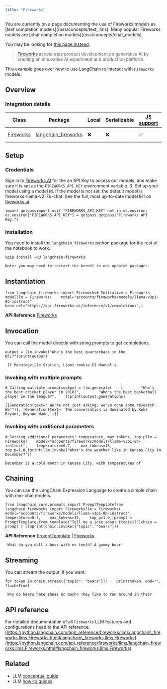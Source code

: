 ```yaml
---
title: "Fireworks"
---
```


<Warning>
  You are currently on a page documenting the use of Fireworks models as [text completion models](/oss/concepts/text_llms). Many popular Fireworks models are [chat completion models](/oss/concepts/chat_models).

  You may be looking for [this page instead](/oss/integrations/chat/fireworks).
</Warning>

> [Fireworks](https://app.fireworks.ai/) accelerates product development on generative AI by creating an innovative AI experiment and production platform.

This example goes over how to use LangChain to interact with `Fireworks` models.

## Overview

### Integration details

| Class                                                                                                                                             | Package                                                                                 | Local | Serializable | [JS support](https://js.langchain.com/v0.1/oss/integrations/llms/fireworks/) | Package downloads                                                                         | Package latest                                                                         |
| ------------------------------------------------------------------------------------------------------------------------------------------------- | --------------------------------------------------------------------------------------- | ----- | ------------ | ----------------------------------------------------------------------------- | ----------------------------------------------------------------------------------------- | -------------------------------------------------------------------------------------- |
| [Fireworks](https://python.langchain.com/api_reference/fireworks/llms/langchain_fireworks.llms.Fireworks.html#langchain_fireworks.llms.Fireworks) | [langchain\_fireworks](https://python.langchain.com/api_reference/fireworks/index.html) | ❌     | ❌            | ✅                                                                             | ![PyPI - Downloads](/images/oss/integrations/llms/fireworks/pypi/dm/langchain_fireworks) | ![PyPI - Version](/images/oss/integrations/llms/fireworks/pypi/v/langchain_fireworks) |

## Setup

### Credentials

Sign in to [Fireworks AI](http://fireworks.ai) for the an API Key to access our models, and make sure it is set as the `FIREWORKS_API_KEY` environment variable. 3. Set up your model using a model id. If the model is not set, the default model is fireworks-llama-v2-7b-chat. See the full, most up-to-date model list on [fireworks.ai](https://fireworks.ai).

```
import getpassimport osif "FIREWORKS_API_KEY" not in os.environ:    os.environ["FIREWORKS_API_KEY"] = getpass.getpass("Fireworks API Key:")
```

### Installation

You need to install the `langchain_fireworks` python package for the rest of the notebook to work.

```
%pip install -qU langchain-fireworks
```

```
Note: you may need to restart the kernel to use updated packages.
```

## Instantiation

```
from langchain_fireworks import Fireworks# Initialize a Fireworks modelllm = Fireworks(    model="accounts/fireworks/models/llama-v3p1-8b-instruct",    base_url="https://api.fireworks.ai/inference/v1/completions",)
```

**API Reference:**[Fireworks](https://python.langchain.com/api_reference/fireworks/llms/langchain_fireworks.llms.Fireworks.html)

## Invocation

You can call the model directly with string prompts to get completions.

```
output = llm.invoke("Who's the best quarterback in the NFL?")print(output)
```

```
 If Manningville Station, Lions rookie EJ Manuel's
```

### Invoking with multiple prompts

```
# Calling multiple promptsoutput = llm.generate(    [        "Who's the best cricket player in 2016?",        "Who's the best basketball player in the league?",    ])print(output.generations)
```

```
[[Generation(text=" We're not just asking, we've done some research. We'")], [Generation(text=' The conversation is dominated by Kobe Bryant, Dwyane Wade,')]]
```

### Invoking with additional parameters

```
# Setting additional parameters: temperature, max_tokens, top_pllm = Fireworks(    model="accounts/fireworks/models/llama-v3p1-8b-instruct",    temperature=0.7,    max_tokens=15,    top_p=1.0,)print(llm.invoke("What's the weather like in Kansas City in December?"))
```

```
December is a cold month in Kansas City, with temperatures of
```

## Chaining

You can use the LangChain Expression Language to create a simple chain with non-chat models.

```
from langchain_core.prompts import PromptTemplatefrom langchain_fireworks import Fireworksllm = Fireworks(    model="accounts/fireworks/models/llama-v3p1-8b-instruct",    temperature=0.7,    max_tokens=15,    top_p=1.0,)prompt = PromptTemplate.from_template("Tell me a joke about {topic}?")chain = prompt | llmprint(chain.invoke({"topic": "bears"}))
```

**API Reference:**[PromptTemplate](https://python.langchain.com/api_reference/core/prompts/langchain_core.prompts.prompt.PromptTemplate.html) | [Fireworks](https://python.langchain.com/api_reference/fireworks/llms/langchain_fireworks.llms.Fireworks.html)

```
 What do you call a bear with no teeth? A gummy bear!
```

## Streaming

You can stream the output, if you want.

```
for token in chain.stream({"topic": "bears"}):    print(token, end="", flush=True)
```

```
 Why do bears hate shoes so much? They like to run around in their
```

## API reference

For detailed documentation of all `Fireworks` LLM features and configurations head to the API reference: [https://python.langchain.com/api\_reference/fireworks/llms/langchain\_fireworks.llms.Fireworks.html#langchain\_fireworks.llms.Fireworks](https://python.langchain.com/api_reference/fireworks/llms/langchain_fireworks.llms.Fireworks.html#langchain_fireworks.llms.Fireworks)

## Related

* LLM [conceptual guide](/oss/concepts/text_llms)
* LLM [how-to guides](/oss/how_to/#llms)
